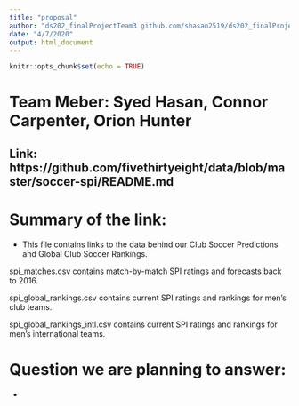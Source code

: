 ```yaml
---
title: "proposal"
author: "ds202_finalProjectTeam3 github.com/shasan2519/ds202_finalProjectTeam3"
date: "4/7/2020"
output: html_document
---
```


```r
knitr::opts_chunk$set(echo = TRUE)
```
# Team Meber: Syed Hasan, Connor Carpenter, Orion Hunter
## Link: https://github.com/fivethirtyeight/data/blob/master/soccer-spi/README.md

# Summary of the link:
  - This file contains links to the data behind our Club Soccer Predictions and Global Club Soccer Rankings.

spi_matches.csv contains match-by-match SPI ratings and forecasts back to 2016.

spi_global_rankings.csv contains current SPI ratings and rankings for men's club teams.

spi_global_rankings_intl.csv contains current SPI ratings and rankings for men's international teams.
  
# Question we are planning to answer:
  - 